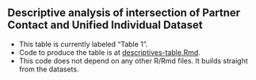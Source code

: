 
## Descriptive analysis of intersection of Partner Contact and Unified Individual Dataset

- This table is currently labeled "Table 1". 
- Code to produce the table is at 
[descriptives-table.Rmd](https://github.com/kantorlab/rtp-network/blob/69a8cf06cb5f135cb524847e0c5e35e5600eb546/descriptives-table.Rmd).
- This code does not depend on any other R/Rmd files. It builds straight 
from the datasets.




